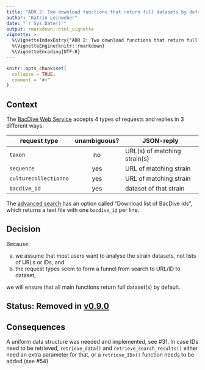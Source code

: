 ```yaml
---
title: "ADR 2: Two download functions that return full datasets by default"
author: "Katrin Leinweber"
date: "`r Sys.Date()`"
output: rmarkdown::html_vignette
vignette: >
  %\VignetteIndexEntry{"ADR 2: Two download functions that return full datasets by default"}
  %\VignetteEngine{knitr::rmarkdown}
  %\VignetteEncoding{UTF-8}
---
```


```r
knitr::opts_chunk$set(
  collapse = TRUE,
  comment = "#>"
)
```

## Context 

The [BacDive Web Service](https://bacdive.dsmz.de/api/bacdive/) accepts 4 types 
of requests and replies in 3 different ways:

request type | unambiguous? | JSON-reply
-------------|:------------:|--------
`taxon`      |           no | URL(s) of matching strain(s)
`sequence`   |          yes | URL of matching strain
`culturecollectionno` | yes | URL of matching strain
`bacdive_id` |          yes | dataset of that strain

The [advanced search](https://bacdive.dsmz.de/AdvSearch) has an option called
"Download list of BacDive Ids", which returns a text file with one `bacdive_id`
per line.


## Decision 

Because:

a) we assume that most users want to analyse the strain datasets, not lists of 
   URLs or IDs, and 
a) the request types seem to form a funnel from search to URL/ID to dataset,

we will ensure that all main functions return full dataset(s) by default.


## Status: Removed in [v0.9.0](../news/#bacdiver-090)


## Consequences

A uniform data structure was needed and implemented, see #31. In case IDs need to be retrieved, `retrieve_data()` and `retrieve_search_results()` either need an extra parameter for that, or a `retrieve_IDs()` function needs to be added (see #54)
